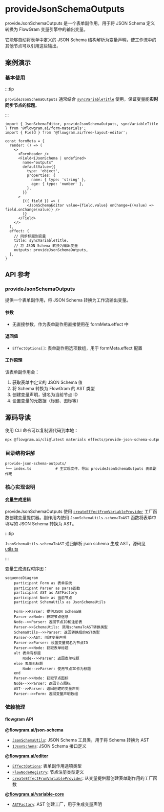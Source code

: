 
# provideJsonSchemaOutputs

provideJsonSchemaOutputs 是一个表单副作用，用于将 JSON Schema 定义转换为 FlowGram 变量引擎中的输出变量。

它能够自动将表单中定义的 JSON Schema 结构解析为变量声明，使工作流中的其他节点可以引用这些输出。

## 案例演示

### 基本使用

:::tip

`provideJsonSchemaOutputs` 通常结合 [`syncVariableTitle`](./sync-variable-title) 使用，保证变量能**实时同步节点的标题**。

:::


<BasicStory />

```tsx pure title="form-meta.tsx"
import { JsonSchemaEditor, provideJsonSchemaOutputs, syncVariableTitle } from '@flowgram.ai/form-materials';
import { Field } from '@flowgram.ai/free-layout-editor';

const formMeta = {
  render: () => (
    <>
      <FormHeader />
      <Field<IJsonSchema | undefined>
        name="outputs"
        defaultValue={{
          type: 'object',
          properties: {
            name: { type: 'string' },
            age: { type: 'number' },
          },
        }}
      >
        {({ field }) => (
          <JsonSchemaEditor value={field.value} onChange={(value) => field.onChange(value)} />
        )}
      </Field>
    </>
  ),
  effect: {
    // 同步标题到变量
    title: syncVariableTitle,
    // 将 JSON Schema 转换为输出变量
    outputs: provideJsonSchemaOutputs,
  },
}
```


## API 参考

### provideJsonSchemaOutputs

提供一个表单副作用，将 JSON Schema 转换为工作流输出变量。

#### 参数
- 无直接参数，作为表单副作用直接使用在 formMeta.effect 中

#### 返回值
- `EffectOptions[]`: 表单副作用选项数组，用于 formMeta.effect 配置

#### 工作原理

该表单副作用会：
1. 获取表单中定义的 JSON Schema 值
2. 将 Schema 转换为 FlowGram 的 AST 类型
3. 创建变量声明，键名为当前节点 ID
4. 设置变量的元数据（标题、图标等）

## 源码导读

<SourceCode
  href="https://github.com/bytedance/flowgram.ai/tree/main/packages/materials/form-materials/src/effects/provide-json-schema-outputs/index.ts"
/>

使用 CLI 命令可以复制源代码到本地：

```bash
npx @flowgram.ai/cli@latest materials effects/provide-json-schema-outputs
```

### 目录结构讲解

```
provide-json-schema-outputs/
└── index.ts           # 主实现文件，导出 provideJsonSchemaOutputs 表单副作用
```

### 核心实现说明

#### 变量生成逻辑

provideJsonSchemaOutputs 使用 [`createEffectFromVariableProvider`](/guide/variable/variable-output) 工厂函数创建变量提供器。副作用内使用 `JsonSchemaUtils.schemaToAST` 函数将表单中填写的 JSON Schema 转换为 AST。

:::tip

`JsonSchemaUtils.schemaToAST` 递归解析 json schema 生成 AST，源码见 [utils.ts](https://github.com/bytedance/flowgram.ai/blob/main/packages/variable-engine/json-schema/src/json-schema/utils.ts)

:::

变量生成流程时序图：

```mermaid
sequenceDiagram
    participant Form as 表单系统
    participant Parser as parse函数
    participant AST as ASTFactory
    participant Node as 当前节点
    participant SchemaUtils as JsonSchemaUtils

    Form->>Parser: 提供JSON Schema值
    Parser->>Node: 获取节点信息
    Node-->>Parser: 返回节点ID和注册表
    Parser->>SchemaUtils: 调用schemaToAST转换类型
    SchemaUtils-->>Parser: 返回转换后的AST类型
    Parser->>AST: 创建变量声明
    Parser->>Parser: 设置变量键名为节点ID
    Parser->>Node: 获取表单标题
    alt 表单有标题
        Node-->>Parser: 返回表单标题
    else 表单无标题
        Node-->>Parser: 使用节点ID作为标题
    end
    Parser->>Node: 获取节点图标
    Node-->>Parser: 返回节点图标
    AST-->>Parser: 返回创建的变量声明
    Parser-->>Form: 返回变量声明数组
```

### 依赖梳理

#### flowgram API

[**@flowgram.ai/json-schema**](https://github.com/bytedance/flowgram.ai/tree/main/packages/variable/json-schema)
- [`JsonSchemaUtils`](https://flowgram.ai/auto-docs/json-schema/modules/JsonSchemaUtils): JSON Schema 工具类，用于将 Schema 转换为 AST
- [`IJsonSchema`](https://flowgram.ai/auto-docs/json-schema/interfaces/IJsonSchema): JSON Schema 接口定义

[**@flowgram.ai/editor**](https://github.com/bytedance/flowgram.ai/tree/main/packages/client/editor)
- [`EffectOptions`](https://flowgram.ai/auto-docs/editor/types/EffectOptions): 表单副作用选项类型
- [`FlowNodeRegistry`](https://flowgram.ai/auto-docs/document/interfaces/FlowNodeRegistry-1): 节点注册类型定义
- [`createEffectFromVariableProvider`](/guide/variable/variable-output): 从变量提供器创建表单副作用的工厂函数

[**@flowgram.ai/variable-core**](https://github.com/bytedance/flowgram.ai/tree/main/packages/client/editor)
- [`ASTFactory`](https://flowgram.ai/auto-docs/editor/modules/ASTFactory): AST 创建工厂，用于生成变量声明

